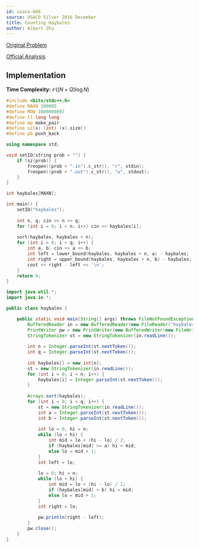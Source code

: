 ```yaml
---
id: usaco-666
source: USACO Silver 2016 December
title: Counting Haybales
author: Albert Zhu
---
```


[Original Problem](http://www.usaco.org/index.php?page=viewproblem2&cpid=666)

[Official Analysis](http://www.usaco.org/current/data/sol_haybales_silver_dec16.html)

## Implementation

**Time Complexity:** $\mathcal{O}((N+Q)\log N)$

<LanguageSection>

<CPPSection>

```cpp
#include <bits/stdc++.h>
#define MAXN 100005
#define MOD 1000000007
#define ll long long
#define mp make_pair
#define sz(x) (int) (x).size() 
#define pb push_back

using namespace std;

void setIO(string prob = "") {
	if (sz(prob)) {
		freopen((prob + ".in").c_str(), "r", stdin);
		freopen((prob + ".out").c_str(), "w", stdout);
	}
}

int haybales[MAXN];

int main() {
	setIO("haybales");
	
	int n, q; cin >> n >> q;
	for (int i = 0; i < n; i++) cin >> haybales[i];
	
	sort(haybales, haybales + n);
	for (int i = 0; i < q; i++) {
		int a, b; cin >> a >> b;
		int left = lower_bound(haybales, haybales + n, a) - haybales;
		int right = upper_bound(haybales, haybales + n, b) - haybales;
		cout << right - left << '\n';
	}
	return 0;
}
```

</CPPSection>

<JavaSection>

```java
import java.util.*;
import java.io.*;

public class haybales {

	public static void main(String[] args) throws FileNotFoundException, IOException {
		BufferedReader in = new BufferedReader(new FileReader("haybales.in"));
		PrintWriter pw = new PrintWriter(new BufferedWriter(new FileWriter("haybales.out")));
		StringTokenizer st = new StringTokenizer(in.readLine());
		
		int n = Integer.parseInt(st.nextToken());
		int q = Integer.parseInt(st.nextToken());
		
		int haybales[] = new int[n];
		st = new StringTokenizer(in.readLine());
		for (int i = 0; i < n; i++) {
			haybales[i] = Integer.parseInt(st.nextToken());
		}
		
		Arrays.sort(haybales);
		for (int i = 0; i < q; i++) {
			st = new StringTokenizer(in.readLine());
			int a = Integer.parseInt(st.nextToken());
			int b = Integer.parseInt(st.nextToken());
			
			int lo = 0, hi = n;
			while (lo < hi) {
				int mid = lo + (hi - lo) / 2;
				if (haybales[mid] >= a) hi = mid;
				else lo = mid + 1;
			}
			int left = lo;
			
			lo = 0; hi = n;
			while (lo < hi) {
				int mid = lo + (hi - lo) / 2;
				if (haybales[mid] > b) hi = mid;
				else lo = mid + 1;
			}
			int right = lo;
			
			pw.println(right - left);
		}
		pw.close();
	}
}
```

</JavaSection>

</LanguageSection>